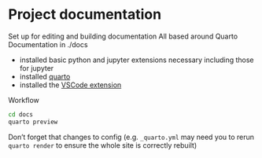 # Project documentation

Set up for editing and building documentation
All based around Quarto
Documentation in ./docs

- installed basic python and jupyter extensions necessary including those for jupyter
- installed [quarto](https://quarto.org/docs/get-started/)
- installed the [VSCode extension](https://quarto.org/docs/get-started/hello/vscode.html) 

Workflow

```sh
cd docs
quarto preview
```

Don't forget that changes to config (e.g. `_quarto.yml` may need you to rerun `quarto render` to ensure the whole site is correctly rebuilt)